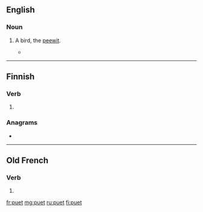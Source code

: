 ==English==

===Noun===
{{en-noun}}

# {{label|en|obsolete}} A bird, the [[peewit]].
#* {{rfquotek|François Leguat}}

{{Webster 1913}}

----

==Finnish==

===Verb===
{{head|fi|verb form}}

# {{fi-form of|pr=second-person|pl=singular|mood=indicative|tense=present|pukea}}

===Anagrams===
* {{l|fi|eput}}

----

==Old French==

===Verb===
{{head|fro|verb form}}

# {{inflection of|poeir||3|s|pres|indc|lang=fro}}

[[fr:puet]]
[[mg:puet]]
[[ru:puet]]
[[fi:puet]]